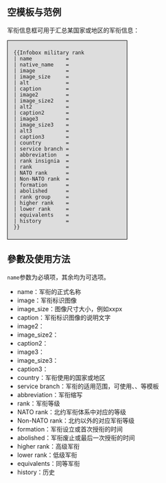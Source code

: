 {{Documentation subpage}}<!-- 在本行下編輯模板說明 -->

== 空模板与范例 ==
军衔信息框可用于汇总某国家或地区的军衔信息：{{tlx|infobox military rank}}
{{Infobox military rank
| name           = 上将
| image          = CAPF-0720-GEN.png
| image_size     = 100px
| caption        = 07式军服上将军衔肩章
| country        = {{Flagicon image | Flag of the People's Republic of China.svg | size=23px }} [[中华人民共和国]]
| service branch = {{Flagicon image | People's Liberation Army Flag of the People's Republic of China.svg | size=23px }} [[中国人民解放军]]<br />{{Flagicon image | People's Armed Police Flag.svg | size=23px }} [[中国人民武装警察部队]]
| abbreviation   = 
| rank insignia  = 松枝与三颗星徽
| rank           = 
| NATO rank      = OF-9
| formation      = 1988年
| rank group     = 将官
| higher rank    = [[中国人民解放军一级上将|一级上将]]（已废止）
| lower rank     = [[中国人民解放军中将|中将]]
| equivalents    = 海军上将<br />空军上将<br />武警上将
| history        = 
}}
<div style="width:250px;background:#dddddd;border: 1px solid black;padding:0.5em  1em 0.5em 1em"><pre>
{{Infobox military rank
| name           = 
| native_name    = 
| image          = 
| image_size     = 
| alt            =
| caption        = 
| image2         = 
| image_size2    = 
| alt2           =
| caption2       = 
| image3         = 
| image_size3    = 
| alt3           =
| caption3       = 
| country        = 
| service branch = 
| abbreviation   = 
| rank insignia  =
| rank           = 
| NATO rank      = 
| Non-NATO rank  = 
| formation      = 
| abolished      = 
| rank group     =
| higher rank    = 
| lower rank     = 
| equivalents    = 
| history        = 
}}</pre></div>
== 參數及使用方法 ==
<code>name</code>参数为必填项，其余均为可选项。
* name：军衔的正式名称
* image：军衔标识图像
* image_size：图像尺寸大小，例如xxpx
* caption：军衔标识图像的说明文字
* image2：
* image_size2：
* caption2：
* image3：
* image_size3：
* caption3：
* country：军衔使用的国家或地区
* service branch：军衔的适用范围，可使用{{tlx|army}}、{{tlx|navy}}、{{tlx|air force}}等模板
* abbreviation：军衔缩写
* rank：军衔等级
* NATO rank：北约军衔体系中对应的等级
* Non-NATO rank：北约以外的对应军衔等级
* formation：军衔设立或首次授衔的时间
* abolished：军衔废止或最后一次授衔的时间
* higher rank：高级军衔 
* lower rank：低级军衔
* equivalents：同等军衔
* history：历史

{{Organization infoboxes}}
<includeonly>{{Sandbox other||<!-- 本行下加入模板的分類 -->
[[Category:軍事信息框模板|Rank]]
}}</includeonly>